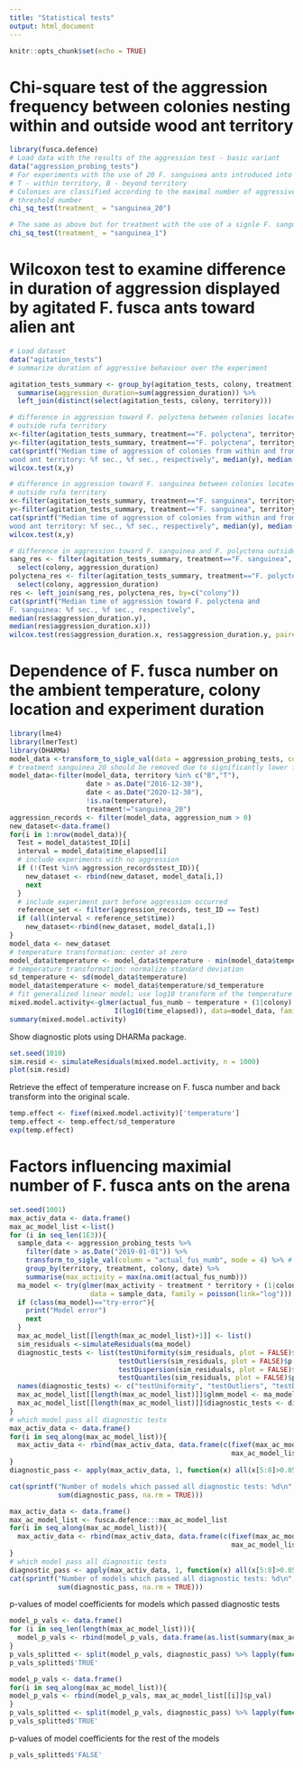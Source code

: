 ```yaml
---
title: "Statistical tests"
output: html_document
---
```


```r
knitr::opts_chunk$set(echo = TRUE)
```

# Chi-square test of the aggression frequency between colonies nesting within and outside wood ant territory

```r
library(fusca.defence)
# Load data with the results of the aggression test - basic variant
data("aggression_probing_tests")
# For experiments with the use of 20 F. sanguinea ants introduced into arena around F. fusca nest
# T - within territory, B - beyond territory
# Colonies are classified according to the maximal number of aggressive ants exceeding
# threshold number
chi_sq_test(treatment_ = "sanguinea_20")
```
```r
# The same as above but for treatment with the use of a signle F. sanguinea ant
chi_sq_test(treatment_ = "sanguinea_1")
```

# Wilcoxon test to examine difference in duration of aggression displayed by agitated F. fusca ants toward alien ant

```r
# Load dataset
data("agitation_tests")
# summarize duration of aggressive behaviour over the experiment

agitation_tests_summary <- group_by(agitation_tests, colony, treatment) %>%
  summarise(aggression_duration=sum(aggression_duration)) %>% 
  left_join(distinct(select(agitation_tests, colony, territory)))

# difference in aggression toward F. polyctena between colonies located within and 
# outside rufa territory
x<-filter(agitation_tests_summary, treatment=="F. polyctena", territory=="B")$aggression_duration
y<-filter(agitation_tests_summary, treatment=="F. polyctena", territory=="T")$aggression_duration
cat(sprintf("Median time of aggression of colonies from within and from outside
wood ant territory: %f sec., %f sec., respectively", median(y), median(x)))
wilcox.test(x,y)

# difference in aggression toward F. sanguinea between colonies located within and 
# outside rufa territory
x<-filter(agitation_tests_summary, treatment=="F. sanguinea", territory=="B")$aggression_duration
y<-filter(agitation_tests_summary, treatment=="F. sanguinea", territory=="T")$aggression_duration
cat(sprintf("Median time of aggression of colonies from within and from outside
wood ant territory: %f sec., %f sec., respectively", median(y), median(x)))
wilcox.test(x,y)

# difference in aggression toward F. sanguinea and F. polyctena outside territory
sang_res <- filter(agitation_tests_summary, treatment=="F. sanguinea", territory=="B") %>%
  select(colony, aggression_duration)
polyctena_res <- filter(agitation_tests_summary, treatment=="F. polyctena", territory=="B") %>%
  select(colony, aggression_duration)
res <- left_join(sang_res, polyctena_res, by=c("colony"))
cat(sprintf("Median time of aggression toward F. polyctena and 
F. sanguinea: %f sec., %f sec., respectively", 
median(res$aggression_duration.y), 
median(res$aggression_duration.x)))
wilcox.test(res$aggression_duration.x, res$aggression_duration.y, paired=TRUE)
```

# Dependence of F. fusca number on the ambient temperature, colony location and experiment duration
```r
library(lme4)
library(lmerTest)
library(DHARMa)
model_data <-transform_to_sigle_val(data = aggression_probing_tests, column = "actual_fus_numb")
# treatment sanguinea_20 should be removed due to significantly lower fusca activity
model_data<-filter(model_data, territory %in% c("B","T"), 
                   date > as.Date("2016-12-30"),
                   date < as.Date("2020-12-30"),
                   !is.na(temperature), 
                   treatment!="sanguinea_20")
aggression_records <- filter(model_data, aggression_num > 0)
new_dataset<-data.frame()
for(i in 1:nrow(model_data)){
  Test = model_data$test_ID[i]
  interval = model_data$time_elapsed[i]
  # include experiments with no aggression
  if (!(Test %in% aggression_records$test_ID)){
    new_dataset <- rbind(new_dataset, model_data[i,])
    next
  }
  # include experiment part before aggression occurred
  reference_set <- filter(aggression_records, test_ID == Test)
  if (all(interval < reference_set$time))
    new_dataset<-rbind(new_dataset, model_data[i,])
}
model_data <- new_dataset
# temperature transformation: center at zero
model_data$temperature <- model_data$temperature - min(model_data$temperature) + 1
# temperature transformation: normalize standard deviation
sd_temperature <- sd(model_data$temperature)
model_data$temperature <- model_data$temperature/sd_temperature
# fit generalized linear model; use log10 transform of the temperature
mixed.model.activity<-glmer(actual_fus_numb ~ temperature + (1|colony) + territory +
                          I(log10(time_elapsed)), data=model_data, family="poisson")
summary(mixed.model.activity)
```

Show diagnostic plots using DHARMa package.
```r
set.seed(1010)
sim.resid <- simulateResiduals(mixed.model.activity, n = 1000)
plot(sim.resid)
```

Retrieve the effect of temperature increase on F. fusca number and back transform into the original scale.
```r
temp.effect <- fixef(mixed.model.activity)['temperature']
temp.effect <- temp.effect/sd_temperature
exp(temp.effect)
```

# Factors influencing maximial number of F. fusca ants on the arena
```r
set.seed(1001)
max_activ_data <- data.frame()
max_ac_model_list <-list()
for (i in seq_len(1E3)){
  sample_data <- aggression_probing_tests %>% 
    filter(date > as.Date("2019-01-01")) %>%
    transform_to_sigle_val(column = "actual_fus_numb", mode = 4) %>% # select random fusca number from observed range
    group_by(territory, treatment, colony, date) %>% 
    summarise(max_activity = max(na.omit(actual_fus_numb)))
  ma_model <- try(glmer(max_activity ~ treatment * territory + (1|colony),
                    data = sample_data, family = poisson(link="log")))
  if (class(ma_model)=="try-error"){
    print("Model error")
    next
  }
  max_ac_model_list[[length(max_ac_model_list)+1]] <- list()
  sim_residuals <-simulateResiduals(ma_model)
  diagnostic_tests <- list(testUniformity(sim_residuals, plot = FALSE)$p.value,
                           testOutliers(sim_residuals, plot = FALSE)$p.value,
                           testDispersion(sim_residuals, plot = FALSE)$p.value,
                           testQuantiles(sim_residuals, plot = FALSE)$p.value)
  names(diagnostic_tests) <- c("testUniformity", "testOutliers", "testDispersion", "testQuantiles")
  max_ac_model_list[[length(max_ac_model_list)]]$glmm_model <- ma_model
  max_ac_model_list[[length(max_ac_model_list)]]$diagnostic_tests <- diagnostic_tests
}
# which model pass all diagnostic tests
max_activ_data <- data.frame()
for(i in seq_along(max_ac_model_list)){
  max_activ_data <- rbind(max_activ_data, data.frame(c(fixef(max_ac_model_list[[i]]$glmm_model), 
                                                       max_ac_model_list[[i]]$diagnostic_tests)))
}
diagnostic_pass <- apply(max_activ_data, 1, function(x) all(x[5:8]>0.05))

cat(sprintf("Number of models which passed all diagnostic tests: %d\n", 
            sum(diagnostic_pass, na.rm = TRUE)))
```
```r
max_activ_data <- data.frame()
max_ac_model_list <- fusca.defence:::max_ac_model_list
for(i in seq_along(max_ac_model_list)){
  max_activ_data <- rbind(max_activ_data, data.frame(c(fixef(max_ac_model_list[[i]]$glmm_model), 
                                                       max_ac_model_list[[i]]$diagnostic_tests)))
}
# which model pass all diagnostic tests
diagnostic_pass <- apply(max_activ_data, 1, function(x) all(x[5:8]>0.05))
cat(sprintf("Number of models which passed all diagnostic tests: %d\n", 
            sum(diagnostic_pass, na.rm = TRUE)))
```
p-values of model coefficients for models which passed diagnostic tests
```r
model_p_vals <- data.frame()
for (i in seq_len(length(max_ac_model_list))){
  model_p_vals <- rbind(model_p_vals, data.frame(as.list(summary(max_ac_model_list[[i]]$glmm_model)$coeff[,4])))
}
p_vals_splitted <- split(model_p_vals, diagnostic_pass) %>% lapply(function(x) apply(x,2,summary))
p_vals_splitted$'TRUE'
```
```r
model_p_vals <- data.frame()
for(i in seq_along(max_ac_model_list)){
model_p_vals <- rbind(model_p_vals, max_ac_model_list[[i]]$p_val) 
}
p_vals_splitted <- split(model_p_vals, diagnostic_pass) %>% lapply(function(x) apply(x,2,summary))
p_vals_splitted$'TRUE'
```
p-values of model coefficients for the rest of the models
```r
p_vals_splitted$'FALSE'
```
